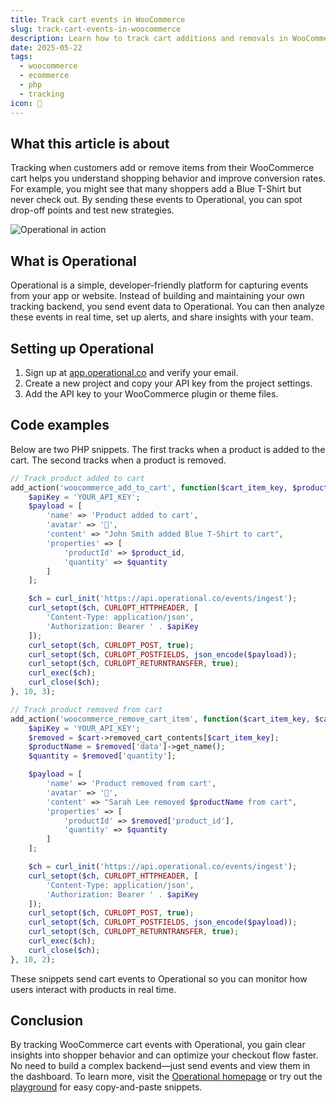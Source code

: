 ```yaml
---
title: Track cart events in WooCommerce
slug: track-cart-events-in-woocommerce
description: Learn how to track cart additions and removals in WooCommerce using Operational to monitor customer interactions and optimize conversion funnels.
date: 2025-05-22
tags:
  - woocommerce
  - ecommerce
  - php
  - tracking
icon: 🛒
---
```


## What this article is about

Tracking when customers add or remove items from their WooCommerce cart helps you understand shopping behavior and improve conversion rates. For example, you might see that many shoppers add a Blue T-Shirt but never check out. By sending these events to Operational, you can spot drop-off points and test new strategies.

![Operational in action](https://operational.co/images/pitch/ops_insitu.jpg)

## What is Operational

Operational is a simple, developer-friendly platform for capturing events from your app or website. Instead of building and maintaining your own tracking backend, you send event data to Operational. You can then analyze these events in real time, set up alerts, and share insights with your team.

## Setting up Operational

1. Sign up at [app.operational.co](https://app.operational.co) and verify your email.
2. Create a new project and copy your API key from the project settings.
3. Add the API key to your WooCommerce plugin or theme files.

## Code examples

Below are two PHP snippets. The first tracks when a product is added to the cart. The second tracks when a product is removed.

```php
// Track product added to cart
add_action('woocommerce_add_to_cart', function($cart_item_key, $product_id, $quantity) {
    $apiKey = 'YOUR_API_KEY';
    $payload = [
        'name' => 'Product added to cart',
        'avatar' => '🛒',
        'content' => "John Smith added Blue T-Shirt to cart",
        'properties' => [
            'productId' => $product_id,
            'quantity' => $quantity
        ]
    ];

    $ch = curl_init('https://api.operational.co/events/ingest');
    curl_setopt($ch, CURLOPT_HTTPHEADER, [
        'Content-Type: application/json',
        'Authorization: Bearer ' . $apiKey
    ]);
    curl_setopt($ch, CURLOPT_POST, true);
    curl_setopt($ch, CURLOPT_POSTFIELDS, json_encode($payload));
    curl_setopt($ch, CURLOPT_RETURNTRANSFER, true);
    curl_exec($ch);
    curl_close($ch);
}, 10, 3);
```

```php
// Track product removed from cart
add_action('woocommerce_remove_cart_item', function($cart_item_key, $cart) {
    $apiKey = 'YOUR_API_KEY';
    $removed = $cart->removed_cart_contents[$cart_item_key];
    $productName = $removed['data']->get_name();
    $quantity = $removed['quantity'];

    $payload = [
        'name' => 'Product removed from cart',
        'avatar' => '🛒',
        'content' => "Sarah Lee removed $productName from cart",
        'properties' => [
            'productId' => $removed['product_id'],
            'quantity' => $quantity
        ]
    ];

    $ch = curl_init('https://api.operational.co/events/ingest');
    curl_setopt($ch, CURLOPT_HTTPHEADER, [
        'Content-Type: application/json',
        'Authorization: Bearer ' . $apiKey
    ]);
    curl_setopt($ch, CURLOPT_POST, true);
    curl_setopt($ch, CURLOPT_POSTFIELDS, json_encode($payload));
    curl_setopt($ch, CURLOPT_RETURNTRANSFER, true);
    curl_exec($ch);
    curl_close($ch);
}, 10, 2);
```

These snippets send cart events to Operational so you can monitor how users interact with products in real time.

## Conclusion

By tracking WooCommerce cart events with Operational, you gain clear insights into shopper behavior and can optimize your checkout flow faster. No need to build a complex backend—just send events and view them in the dashboard. To learn more, visit the [Operational homepage](https://operational.co) or try out the [playground](https://operational.co/playground) for easy copy-and-paste snippets.
